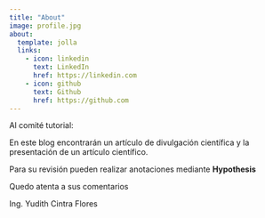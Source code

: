 ```yaml
---
title: "About"
image: profile.jpg
about:
  template: jolla
  links:
    - icon: linkedin
      text: LinkedIn
      href: https://linkedin.com
    - icon: github
      text: Github
      href: https://github.com
---
```


Al comité tutorial:

En este blog encontrarán un artículo de divulgación científica y la presentación de un artículo científico. 

Para su revisión pueden realizar anotaciones mediante **Hypothesis** 

Quedo atenta a sus comentarios

Ing. Yudith Cintra Flores
